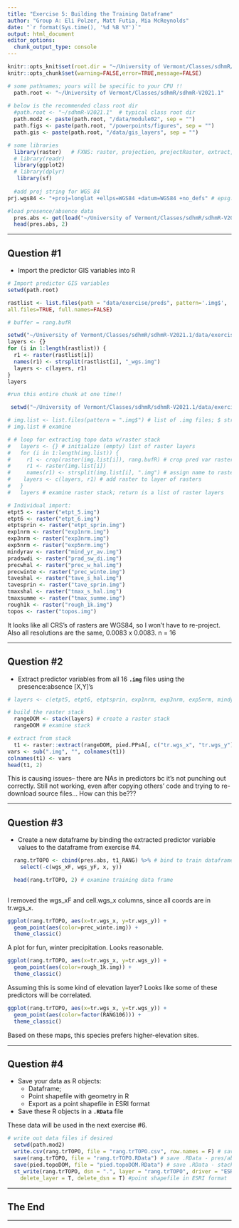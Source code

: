 ```yaml
---
title: "Exercise 5: Building the Training Dataframe"
author: "Group A: Eli Polzer, Matt Futia, Mia McReynolds"
date: "`r format(Sys.time(), '%d %B %Y')`"
output: html_document
editor_options: 
  chunk_output_type: console
---
```


```r
knitr::opts_knit$set(root.dir = "~/University of Vermont/Classes/sdhmR/sdhmR-V2021.1")
knitr::opts_chunk$set(warning=FALSE,error=TRUE,message=FALSE)
```

```r
# some pathnames; yours will be specific to your CPU !!
  path.root <- "~/University of Vermont/Classes/sdhmR/sdhmR-V2021.1" 
  
# below is the recommended class root dir
  #path.root <- "~/sdhmR-V2021.1"  # typical class root dir
  path.mod2 <- paste(path.root, "/data/module02", sep = "")
  path.figs <- paste(path.root, "/powerpoints/figures", sep = "") 
  path.gis <- paste(path.root, "/data/gis_layers", sep = "")

# some libraries
  library(raster)	# FXNS:	raster, projection, projectRaster, extract, crop
  # library(readr)
  library(ggplot2)
  # library(dplyr)
   library(sf)    
  
  #add proj string for WGS 84
prj.wgs84 <- "+proj=longlat +ellps=WGS84 +datum=WGS84 +no_defs" # epsg:4326
```


```r
#load presence/absence data 
  pres.abs <- get(load("~/University of Vermont/Classes/sdhmR/sdhmR-V2021.1/data/module02/pied.PPsA_range.RData")) 
  head(pres.abs, 2) 
```
  

---

## Question #1

* Import the predictor GIS variables into R

```r
# Import predictor GIS variables
setwd(path.root)

rastlist <- list.files(path = "data/exercise/preds", pattern='.img$', 
all.files=TRUE, full.names=FALSE)

# buffer = rang.bufR

setwd("~/University of Vermont/Classes/sdhmR/sdhmR-V2021.1/data/exercise/preds")
layers <- {}
for (i in 1:length(rastlist)) {
  r1 <- raster(rastlist[i])
  names(r1) <- strsplit(rastlist[i], "_wgs.img")
  layers <- c(layers, r1)
}
layers
```


```r
#run this entire chunk at one time!!

 setwd("~/University of Vermont/Classes/sdhmR/sdhmR-V2021.1/data/exercise/preds")

# img.list <- list.files(pattern = ".img$") # list of .img files; $ strips extra
# img.list # examine

# # loop for extracting topo data w/raster stack
#   layers <- {} # initialize (empty) list of raster layers
#   for (i in 1:length(img.list)) {
#     r1 <- crop(raster(img.list[i]), rang.bufR) # crop pred var raster to buffer raster --> can skip this
#     r1 <- raster(img.list[i])
#     names(r1) <- strsplit(img.list[i], ".img") # assign name to raster - not working
#    layers <- c(layers, r1) # add raster to layer of rasters
#   }
#   layers # examine raster stack; return is a list of raster layers

# Individual import:
etpt5 <- raster("etpt_5.img")
etpt6 <- raster("etpt_6.img")
etptsprin <- raster("etpt_sprin.img") 
exp1nrm <- raster("exp1nrm.img") 
exp3nrm <- raster("exp3nrm.img") 
exp5nrm <- raster("exp5nrm.img")
mindyrav <- raster("mind_yr_av.img")
pradswdi <- raster("prad_sw_di.img") 
precwhal <- raster("prec_w_hal.img") 
precwinte <- raster("prec_winte.img") 
taveshal <- raster("tave_s_hal.img") 
tavesprin <- raster("tave_sprin.img") 
tmaxshal <- raster("tmax_s_hal.img") 
tmaxsumme <- raster("tmax_summe.img") 
rough1k <- raster("rough_1k.img") 
topos <- raster("topos.img") 
```

It looks like all CRS's of rasters are WGS84, so I won't have to re-project. Also all resolutions are the same, 0.0083 x 0.0083. n = 16

---

## Question #2

* Extract predictor variables from all 16 **`.img`** files using the presence:absence [X,Y]'s

```r

# layers <- c(etpt5, etpt6, etptsprin, exp1nrm, exp3nrm, exp5nrm, mindyrav, pradswdi, precwhal, precwinte, taveshal, tavesprin, tmaxshal, tmaxsumme, rough, topos)

# build the raster stack
  rangeDOM <- stack(layers) # create a raster stack
  rangeDOM # examine stack
```

```r
# extract from stack 
  t1 <- raster::extract(rangeDOM, pied.PPsA[, c("tr.wgs_x", "tr.wgs_y")])
vars <- sub(".img", "", colnames(t1))
colnames(t1) <- vars
head(t1, 2) 
```
This is causing issues-- there are NAs in predictors bc it's not punching out correctly.  Still not working, even after copying others' code and trying to re-download source files... How can this be??? 

---

## Question #3

* Create a new dataframe by binding the extracted predictor variable values to the dataframe from exercise #4.

```r
  rang.trTOPO <- cbind(pres.abs, t1_RANG) %>% # bind to train dataframe
    select(-c(wgs_xF, wgs_yF, x, y))

  head(rang.trTOPO, 2) # examine training data frame
  
```

I removed the wgs_xF and cell.wgs_x columns, since all coords are in tr.wgs_x. 

```r
ggplot(rang.trTOPO, aes(x=tr.wgs_x, y=tr.wgs_y)) +
  geom_point(aes(color=prec_winte.img)) +
  theme_classic()
```

A plot for fun, winter precipitation. Looks reasonable. 

```r
ggplot(rang.trTOPO, aes(x=tr.wgs_x, y=tr.wgs_y)) +
  geom_point(aes(color=rough_1k.img)) +
  theme_classic()
```

Assuming this is some kind of elevation layer? Looks like some of these predictors will be correlated. 

```r
ggplot(rang.trTOPO, aes(x=tr.wgs_x, y=tr.wgs_y)) +
  geom_point(aes(color=factor(RANG106))) +
  theme_classic()
```
Based on these maps, this species prefers higher-elevation sites. 

---

## Question #4

* Save your data as R objects:
  * Dataframe;
  * Point shapefile with geometry in R
  * Export as a point shapefile in ESRI format
* Save these R objects in a **`.RData`** file

These data will be used in the next exercise #6.

```r

# write out data files if desired
  setwd(path.mod2)
  write.csv(rang.trTOPO, file = "rang.trTOPO.csv", row.names = F) # save .csv - training data
  save(rang.trTOPO, file = "rang.trTOPO.RData") # save .RData - pres/abs plus stacked raster 
  save(pied.topoDOM, file = "pied.topoDOM.RData") # save .RData - stacked raster
  st_write(rang.trTOPO, dsn = ".", layer = "rang.trTOPO", driver = "ESRI Shapefile",
    delete_layer = T, delete_dsn = T) #point shapefile in ESRI format
```

---

## The End

---
